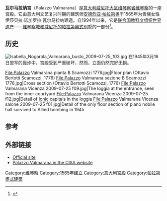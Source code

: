 {{Infobox UNESCO World Heritage Site
| image         = PalazzoValmaranoBraga20070708-01.jpg
| location      = [[意大利|意大利]][[威尼托大区|威尼托大区]][[维琴察省|维琴察省]][[维琴察|维琴察]] 
| part_of       = [[維琴察城和威尼托的帕拉第奧式別墅|維琴察城和威尼托的帕拉第奧式別墅]]
| criteria      = {{UNESCO WHS type|(i)(ii)}}(i)(ii)
| ID            = 712bis-001
| coordinates   = {{coord|45|32|52|N|11|32|37|E|type:landmark_source:kolossus-frwiki|display=title}}
| year          = 1994
}}
'''瓦尔马拉纳宫'''（Palazzo Valmarana）是[[意大利|意大利]][[威尼托大区|威尼托大区]][[维琴察省|维琴察省]][[维琴察|维琴察]]的一座宫殿。它由意大利文艺复兴时期的建筑师[[安德烈亚·帕拉第奥|安德烈亚·帕拉第奥]]于1565年为贵族女性伊莎贝拉·诺加罗拉·瓦尔马拉纳建造。自1994年以来，它是[[联合国教科文组织|联合国教科文组织]][[世界遗产|世界遗产]]——[[維琴察城和威尼托的帕拉第奧式別墅|維琴察城和威尼托的帕拉第奧式別墅]]的一部分<ref>{{Cite web |url=http://www.vicenzaforumcenter.it/vicenza_citta_unesco/ |title=Forum Center - Comune Di Vicenza - Vicenza Città Unesco |access-date=2021-02-09 |archive-date=2016-06-24 |archive-url=https://web.archive.org/web/20160624174813/http://www.vicenzaforumcenter.it/vicenza_citta_unesco/ |dead-url=yes }}</ref>。

== 历史 ==
[[File:Isabella_Nogarola_Valmarana_busto_2009-07-25_f03.jpg|thumb]]
在1945年3月18日盟军的轰炸中，宫殿受到严重破坏，然而，立面仍然完好无损。

<gallery mode="packed" heights="150px">
File:Palazzo Valmarana pianta B Scamozzi 1776.jpg|Floor plan (Ottavio Bertotti Scamozzi, 1776)
File:Palazzo Valmarana sezione B Scamozzi 1776.jpg|Cross section (Ottavio Bertotti Scamozzi, 1776)
File:Palazzo Valmarana Vicenza 2009-07-25 f09.jpg|The loggia at the entrance, seen from the inner courtyard
File:Palazzo Valmarana Vicenza 2009-07-25 f12.jpg|Detail of [[Ionic_order|Ionic]] capitals in the loggia
File:Palazzo Valmarana Vicenza salone 2009-07-25 f01.jpg|Detail of the only floor section of piano nobile hall survived to Allied bombing in 1945
</gallery>

==参考 ==
{{reflist}}

==外部链接==
{{commonscat}}
* [http://www.palazzovalmaranabraga.it/ Official site] {{Wayback|url=http://www.palazzovalmaranabraga.it/ |date=20210116185212 }}
*[https://web.archive.org/web/20080601093929/http://www.cisapalladio.org/veneto/scheda.php?sezione=4&architettura=63&lingua=e Palazzo Valmarana in the CISA website]

{{normdaten}}
[[Category:维琴察|Category:维琴察]]
[[Category:1565年建立|Category:1565年建立]]
[[Category:意大利宮殿|Category:意大利宮殿]]
[[Category:帕拉第奧式建築|Category:帕拉第奧式建築]]